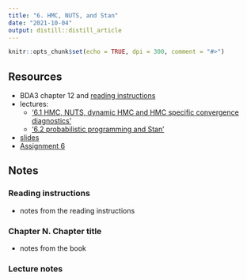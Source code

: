 ```yaml
---
title: "6. HMC, NUTS, and Stan"
date: "2021-10-04"
output: distill::distill_article
---
```


```r
knitr::opts_chunk$set(echo = TRUE, dpi = 300, comment = "#>")
```

## Resources

- BDA3 chapter 12 and [reading instructions](../reading-instructions/BDA3_ch12_reading-instructions.pdf)
- lectures:
  - ['6.1 HMC, NUTS, dynamic HMC and HMC specific convergence diagnostics'](https://aalto.cloud.panopto.eu/Panopto/Pages/Viewer.aspx?id=1744f6a0-84d3-4218-8a86-aae600ba7e84)
  - ['6.2 probabilistic programming and Stan'](https://aalto.cloud.panopto.eu/Panopto/Pages/Viewer.aspx?id=e60ba1a9-f752-4b0a-88c6-aae600caa61a)
- [slides](../slides/slides_ch12.pdf)
- [Assignment 6](assignments/assignment-06.pdf)

## Notes

### Reading instructions

- notes from the reading instructions

### Chapter N. Chapter title

- notes from the book

### Lecture notes
